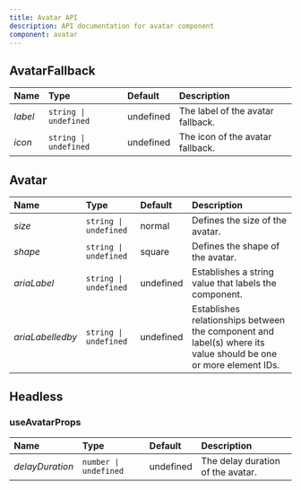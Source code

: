 ```yaml
---
title: Avatar API
description: API documentation for avatar component
component: avatar
---
```


## AvatarFallback

| Name | Type | Default | Description |
|:-----|:-----|:--------|:------------|
| _label_ | `string \| undefined` | undefined | The label of the avatar fallback. |
| _icon_ | `string \| undefined` | undefined | The icon of the avatar fallback. |

## Avatar

| Name | Type | Default | Description |
|:-----|:-----|:--------|:------------|
| _size_ | `string \| undefined` | normal | Defines the size of the avatar. |
| _shape_ | `string \| undefined` | square | Defines the shape of the avatar. |
| _ariaLabel_ | `string \| undefined` | undefined | Establishes a string value that labels the component. |
| _ariaLabelledby_ | `string \| undefined` | undefined | Establishes relationships between the component and label(s) where its value should be one or more element IDs. |

## Headless

### useAvatarProps

| Name | Type | Default | Description |
|:-----|:-----|:--------|:------------|
| _delayDuration_ | `number \| undefined` | undefined | The delay duration of the avatar. |
